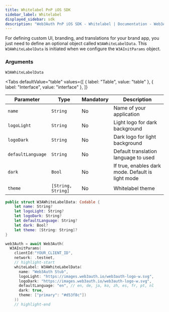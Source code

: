```yaml
---
title: Whitelabel PnP iOS SDK
sidebar_label: Whitelabel
displayed_sidebar: sdk
description: "Web3Auth PnP iOS SDK - Whitelabel | Documentation - Web3Auth"
---
```



For defining custom UI, branding, and translations for your brand app, you just need to define an optional object called `W3AWhiteLabelData`. This
`W3AWhiteLabelData` is initiated when we configure the `W3AInitParams` object.

### Arguments

`W3AWhiteLabelData`

<Tabs
  defaultValue="table"
  values={[
    { label: "Table", value: "table" },
    { label: "Interface", value: "interface" },
  ]}
>

<TabItem value="table">

| Parameter         | Type               | Mandatory | Description                                       |
| ----------------- | ------------------ | --------- | ------------------------------------------------- |
| `name`            | `String`           | No        | Name of your application                          |
| `logoLight`       | `String`           | No        | Light logo for dark background                    |
| `logoDark`        | `String`           | No        | Dark logo for light background                    |
| `defaultLanguage` | `String`           | No        | Default translation language to used              |
| `dark`            | `Bool`             | No        | If true, enables dark mode. Default is light mode |
| `theme`           | `[String, String]` | No        | Whitelabel theme                                  |

</TabItem>

<TabItem value="interface">

```swift
public struct W3AWhiteLabelData: Codable {
    let name: String?
    let logoLight: String?
    let logoDark: String?
    let defaultLanguage: String?
    let dark: Bool?
    let theme: [String: String]?
}
```

</TabItem>

</Tabs>

```swift title="Usage"
web3Auth = await Web3Auth(
  W3AInitParams(
    clientId:"YOUR_CLIENT_ID",
    network: .testnet,
    // highlight-start
    whiteLabel: W3AWhiteLabelData(
      name: "Web3Auth Stub",
      logoLight: "https://images.web3auth.io/web3auth-logo-w.svg",
      logoDark: "https://images.web3auth.io/web3auth-logo-w.svg",
      defaultLanguage: "en", // en, de, ja, ko, zh, es, fr, pt, nl
      dark: true,
      theme: ["primary": "#d53f8c"])
    ))
    // highlight-end
```
